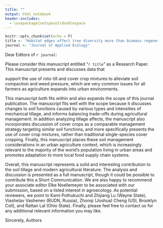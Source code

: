```yaml
---
title: ""
output: html_notebook
header-includes:
  - \usepackage{setspace}\doublespace
---
```


```r
knitr::opts_chunk$set(echo = F)
title <- "Habitat edges affect tree diversity more than biomass regeneration in a wet neotropical secondary forest"
journal <- "Journal of Applied Ecology"
```

Dear Editors of `r journal`:

Please consider this manuscript entitled 
“`r title`” 
as a Research Paper. 
This manuscript presents and discusses data that 

support the use of roto-till and cover crop mixtures to alleviate soil compaction and weed pressure, which are very common issues for all farmers as agriculture expands into urban environments.

This manuscript both fits within and also expands the scope of this journal publication. 
The manuscript fits well with the scope because 
it discusses changes to soil functions caused by various types and intensities of mechanical tillage, and informs balancing trade-offs during agricultural management. 
In addition analyzing tillage affects, the manuscript also incorporates discussion of cover crops as a comparable management strategy targeting similar soil functions, and more specifically presents the use of cover crop mixtures, rather than traditional single-species cover cropping. 
Finally, this manuscript places these soil management considerations in an urban agriculture context, which is increasingly relevant to the majority of the world’s population living in urban areas and promotes adaptation to more local food supply chain systems.

Overall, this manuscript represents a solid and interesting contribution to the soil tillage and modern agricultural literature. 
The analysis and discussion is presented as a full manuscript, though it could be possible to contribute this a Short Communication. 
We are also happy to recommend your associate editor 
Elke Noellemeyer 
to be associated with our submission, based on a listed interest in 
agroecology. 
As potential reviewers, we point to 
Kami Pothukuchi and Zhijiang Lu (Wayne State), 
Viashelav Vashenev (RUDN, Russia), 
Zhonqi (Joshua) Cheng (USI, Brooklyn Coll), and 
Rattan Lal (Ohio State). 
Finally, please feel free to contact us for any additional relevant information you may like.

Sincerely, 
Authors
